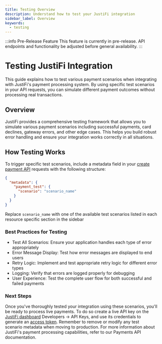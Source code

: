 ```yaml
---
title: Testing Overview
description: Understand how to test your JustiFi integration
sidebar_label: Overview
keywords:
  - testing
---
```


:::info Pre-Release Feature
This feature is currently in pre-release. API endpoints and functionality be adjusted before general availability.
:::

# Testing JustiFi Integration

This guide explains how to test various payment scenarios when integrating with JustiFi's 
payment processing system. By using specific test scenarios in your API requests, you can 
simulate different payment outcomes without processing real transactions.

## Overview

JustiFi provides a comprehensive testing framework that allows you to simulate various payment 
scenarios including successful payments, card declines, gateway errors, and other edge cases. 
This helps you build robust error handling and ensure your integration works 
correctly in all situations.

## How Testing Works

To trigger specific test scenarios, include a metadata field in your [create payment API](https://docs.justifi.tech/api-spec#tag/Payments/operation/CreatePayment) requests with the following structure:

```json
{
  "metadata": {
    "payment_test": {
      "scenario": "scenario_name"
    }
  }
}
```

Replace `scenario_name` with one of the available test scenarios listed in each resource specific section in the sidebar


### Best Practices for Testing

- Test All Scenarios: Ensure your application handles each type of error appropriately
- Error Message Display: Test how error messages are displayed to end users
- Retry Logic: Implement and test appropriate retry logic for different error types
- Logging: Verify that errors are logged properly for debugging
- User Experience: Test the complete user flow for both successful and failed payments

### Next Steps

Once you've thoroughly tested your integration using these scenarios, you'll be ready to process live payments. To do so create a live API key on the [JustiFi dashboard](www.justifi.ai/admin) Developers -> API Keys, and use its credentials to generate an [access token](https://docs.justifi.tech/api-spec#tag/API-Credentials). Remember to remove or modify any test scenario metadata when moving to production.
For more information about JustiFi's payment processing capabilities, refer to our Payments API documentation.
